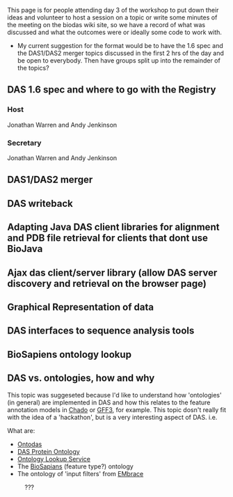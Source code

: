 This page is for people attending day 3 of the workshop to put down their ideas and volunteer to host a session on a topic or write some minutes of the meeting on the biodas wiki site, so we have a record of what was discussed and what the outcomes were or ideally some code to work with.
* My current suggestion for the format would be to have the 1.6 spec and the DAS1/DAS2 merger topics discussed in the first 2 hrs of the day and be open to everybody. Then have groups split up into the remainder of the topics?
==DAS 1.6 spec and where to go with the Registry==
===Host===
Jonathan Warren and Andy Jenkinson
===Secretary===
Jonathan Warren and Andy Jenkinson

==DAS1/DAS2 merger==
==DAS writeback==
==Adapting Java DAS client libraries for alignment and PDB file retrieval for clients that dont use BioJava==
==Ajax das client/server library (allow DAS server discovery and retrieval on the browser page)==
==Graphical Representation of data==
==DAS interfaces to sequence analysis tools==
==BioSapiens ontology lookup==
==DAS vs. ontologies, how and why==
This topic was suggeseted because I'd like to understand how 'ontologies' (in general) are implemented in DAS and how this relates to the feature annotation models in [[Chado]] or [[GFF3]], for example. This topic dosn't really fit with the idea of a 'hackathon', but is a very interesting aspect of DAS. i.e. 

What are:
*[[Ontodas]]
*[[DAS Protein Ontology]]
*[[Ontology Lookup Service]]
* The [[BioSapians]] (feature type?) ontology
* The ontology of 'input filters' from [[EMbrace]]
:???